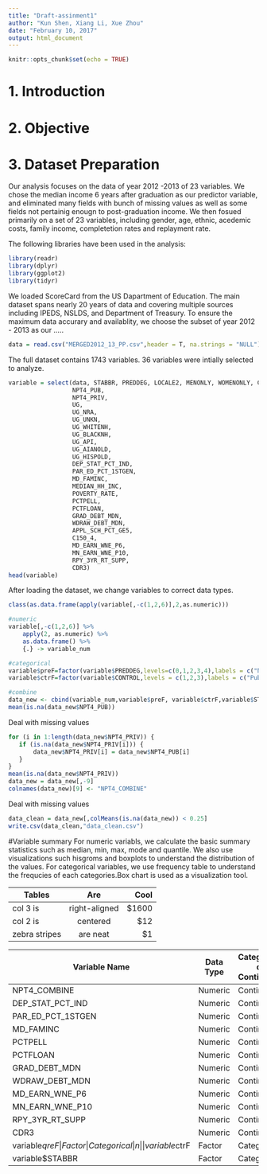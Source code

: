 ```yaml
---
title: "Draft-assinment1"
author: "Kun Shen, Xiang Li, Xue Zhou"
date: "February 10, 2017"
output: html_document
---
```


```r
knitr::opts_chunk$set(echo = TRUE)
```

# 1. Introduction
# 2. Objective
# 3. Dataset Preparation
Our analysis focuses on the data of year 2012 -2013 of 23 variables. We chose the median income 6 years after graduation as our predictor variable, and eliminated many fields with bunch of missing values as well as some fields not pertainig enougn to post-graduation income. We then fosued primarily on a set of 23 variables, including gender, age, ethnic, acedemic costs, family income, completetion rates and replayment rate.  


The following libraries have been used in the analysis: 
```r

library(readr)
library(dplyr)
library(ggplot2)
library(tidyr)

```


We loaded ScoreCard from the US Dapartment of Education. The main dataset spans nearly 20 years of data and covering multiple sources including IPEDS, NSLDS, and Department of Treasury. To ensure the maximum data accurary and availablity, we choose the subset of year 2012 - 2013 as our ..... 
```r

data = read.csv("MERGED2012_13_PP.csv",header = T, na.strings = "NULL")

```

The full dataset contains 1743 variables. 36 variables were intially selected to analyze.
```r

variable = select(data, STABBR, PREDDEG, LOCALE2, MENONLY, WOMENONLY, CONTROL, ADM_RATE, SATMTMID, SATVRMID, SATWRMID, SAT_AVG,
                  NPT4_PUB,
                  NPT4_PRIV,
                  UG,
                  UG_NRA,
                  UG_UNKN,
                  UG_WHITENH,
                  UG_BLACKNH,
                  UG_API,
                  UG_AIANOLD,
                  UG_HISPOLD,
                  DEP_STAT_PCT_IND,
                  PAR_ED_PCT_1STGEN,
                  MD_FAMINC,
                  MEDIAN_HH_INC,
                  POVERTY_RATE,
                  PCTPELL,
                  PCTFLOAN,
                  GRAD_DEBT_MDN,
                  WDRAW_DEBT_MDN,
                  APPL_SCH_PCT_GE5,
                  C150_4,
                  MD_EARN_WNE_P6,
                  MN_EARN_WNE_P10,
                  RPY_3YR_RT_SUPP,
                  CDR3)
head(variable)
```






After loading the dataset, we change variables to correct data types. 
```r

class(as.data.frame(apply(variable[,-c(1,2,6)],2,as.numeric)))

#numeric
variable[,-c(1,2,6)] %>%
    apply(2, as.numeric) %>%
    as.data.frame() %>%
    {.} -> variable_num

#categorical
variable$preF=factor(variable$PREDDEG,levels=c(0,1,2,3,4),labels = c("NotClassified","Certificate-degree","Associate's-degree","Bachelor's-degree","Graduate-degree"))
variable$ctrF=factor(variable$CONTROL,levels = c(1,2,3),labels = c("Public","Private Nonprofit","Private For-profit"))

#combine
data_new <- cbind(variable_num,variable$preF, variable$ctrF,variable$STABBR)
mean(is.na(data_new$NPT4_PUB))
```

Deal with missing values



```r

for (i in 1:length(data_new$NPT4_PRIV)) {
   if (is.na(data_new$NPT4_PRIV[i])) {
       data_new$NPT4_PRIV[i] = data_new$NPT4_PUB[i]
   }
}
mean(is.na(data_new$NPT4_PRIV))
data_new = data_new[,-9]
colnames(data_new)[9] <- "NPT4_COMBINE"
```

Deal with missing values
```r

data_clean = data_new[,colMeans(is.na(data_new)) < 0.25]
write.csv(data_clean,"data_clean.csv")
```

#Variable summary
For numeric variabls, we calculate the basic summary statistics such as median, min, max, mode and quantile. We also use visualizations such hisgroms and boxplots to understand the distribution of the values. For categorical variables, we use frequency table to understand the frequcies of each categories.Box chart is used as a visualization tool.

| Tables        | Are           | Cool  |
| ------------- |:-------------:| -----:|
|col 3 is       | right-aligned | $1600 |
|col 2 is       | centered      |   $12 |
|zebra stripes  | are neat      |    $1 |

| Variable Name    | Data Type         | Categorical or Continuous         | hi       |
| --------------  | ----------------- | --------------------------------- | -------- |
| NPT4_COMBINE    | Numeric           |  Continuous                       |  Cost    |
| DEP_STAT_PCT_IND | Numeric           |  Continuous                       |     n    |
| PAR_ED_PCT_1STGEN| Numeric           |  Continuous                       |      n   |
| MD_FAMINC        | Numeric           |  Continuous                       |       n  |
| PCTPELL          | Numeric           |  Continuous                       |n         |
| PCTFLOAN         | Numeric           |  Continuous                       | n        |
| GRAD_DEBT_MDN    | Numeric           |  Continuous                       |  nn      |
| WDRAW_DEBT_MDN   | Numeric           |  Continuous                       |    n     |
| MD_EARN_WNE_P6   | Numeric           |  Continuous                       |     n    |
| MN_EARN_WNE_P10  | Numeric           |  Continuous                       |       n  |
| RPY_3YR_RT_SUPP  | Numeric           |  Continuous                       |      n   |
| CDR3             | Numeric           |  Continuous                       | n        |
| variable$qreF    | Factor            |  Categorical                      |  n       |
| variable$ctrF    | Factor            |  Categorical                      |   n      |
| variable$STABBR  | Factor            |  Categorical                      |   n      |

    
    




